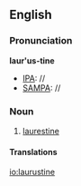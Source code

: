 ==English==

===Pronunciation===
'''laur'us-tine'''
* [[IPA]]: //
* [[SAMPA]]: //

===Noun===
{{infl|en|noun}}

# [[laurestine]]

====Translations====

[[io:laurustine]]